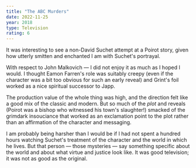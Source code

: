 ```yaml
---
title: "The ABC Murders"
date: 2022-11-25
year: 2018
type: Television
rating: 6
---
```


It was interesting to see a non-David Suchet attempt at a Poirot story,
given how utterly smitten and enchanted I am with Suchet's portrayal.

With respect to John Malkovich — I did not enjoy it as much as I hoped
I would. I thought Eamon Farren's role was suitably creepy (even if the
character was a bit too obvious for such an early reveal) and Grint's
foil worked as a nice spiritual successor to Japp.

The production value of the whole thing was high, and the direction felt
like a good mix of the classic and modern. But so much of the _plot_ and
reveals (Poirot was a bishop who witnessed his town's slaughter!) smacked
of the grimdark insouciance that worked as an exclamation point to the plot
rather than an affirmation of the character and messaging.

I am probably being harsher than I would be if I had not spent a hundred hours
watching Suchet's treatment of the character and the world in which he lives. But
that person — those mysteries — say something specific about the world and about
what virtue and justice look like. It was good television; it was not as good
as the original.
